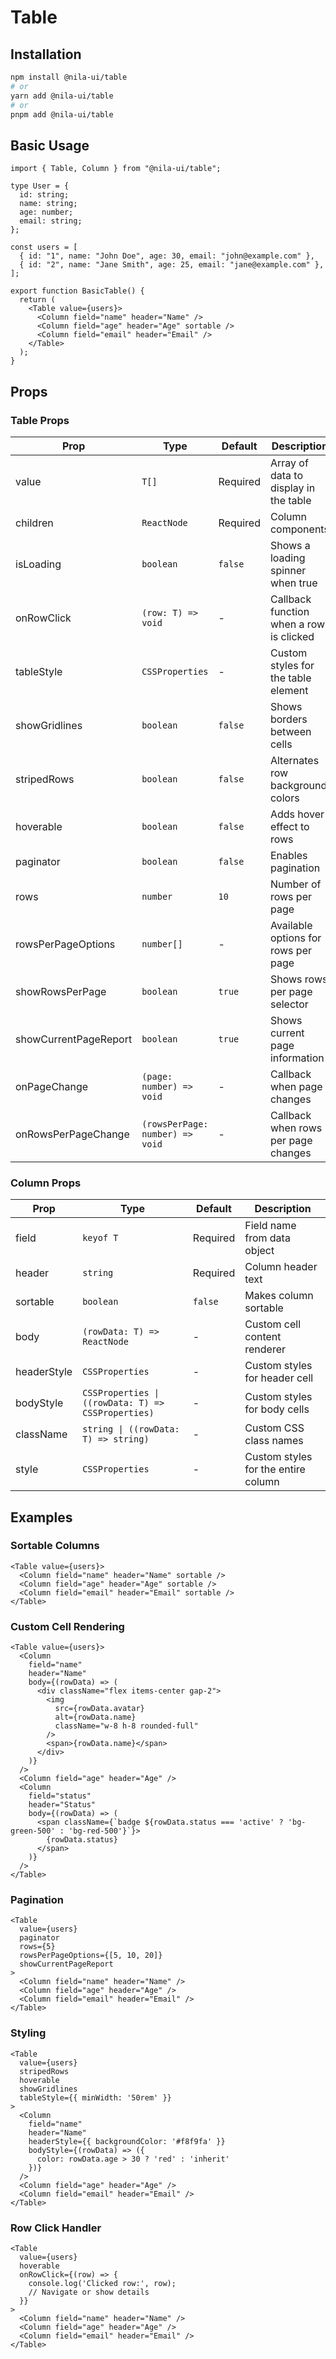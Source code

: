# Table

## Installation

```bash
npm install @nila-ui/table
# or
yarn add @nila-ui/table
# or
pnpm add @nila-ui/table
```

## Basic Usage

```tsx
import { Table, Column } from "@nila-ui/table";

type User = {
  id: string;
  name: string;
  age: number;
  email: string;
};

const users = [
  { id: "1", name: "John Doe", age: 30, email: "john@example.com" },
  { id: "2", name: "Jane Smith", age: 25, email: "jane@example.com" },
];

export function BasicTable() {
  return (
    <Table value={users}>
      <Column field="name" header="Name" />
      <Column field="age" header="Age" sortable />
      <Column field="email" header="Email" />
    </Table>
  );
}
```

## Props

### Table Props

| Prop | Type | Default | Description |
|------|------|---------|-------------|
| value | `T[]` | Required | Array of data to display in the table |
| children | `ReactNode` | Required | Column components |
| isLoading | `boolean` | `false` | Shows a loading spinner when true |
| onRowClick | `(row: T) => void` | - | Callback function when a row is clicked |
| tableStyle | `CSSProperties` | - | Custom styles for the table element |
| showGridlines | `boolean` | `false` | Shows borders between cells |
| stripedRows | `boolean` | `false` | Alternates row background colors |
| hoverable | `boolean` | `false` | Adds hover effect to rows |
| paginator | `boolean` | `false` | Enables pagination |
| rows | `number` | `10` | Number of rows per page |
| rowsPerPageOptions | `number[]` | - | Available options for rows per page |
| showRowsPerPage | `boolean` | `true` | Shows rows per page selector |
| showCurrentPageReport | `boolean` | `true` | Shows current page information |
| onPageChange | `(page: number) => void` | - | Callback when page changes |
| onRowsPerPageChange | `(rowsPerPage: number) => void` | - | Callback when rows per page changes |

### Column Props

| Prop | Type | Default | Description |
|------|------|---------|-------------|
| field | `keyof T` | Required | Field name from data object |
| header | `string` | Required | Column header text |
| sortable | `boolean` | `false` | Makes column sortable |
| body | `(rowData: T) => ReactNode` | - | Custom cell content renderer |
| headerStyle | `CSSProperties` | - | Custom styles for header cell |
| bodyStyle | `CSSProperties \| ((rowData: T) => CSSProperties)` | - | Custom styles for body cells |
| className | `string \| ((rowData: T) => string)` | - | Custom CSS class names |
| style | `CSSProperties` | - | Custom styles for the entire column |

## Examples

### Sortable Columns

```tsx
<Table value={users}>
  <Column field="name" header="Name" sortable />
  <Column field="age" header="Age" sortable />
  <Column field="email" header="Email" sortable />
</Table>
```

### Custom Cell Rendering

```tsx
<Table value={users}>
  <Column
    field="name"
    header="Name"
    body={(rowData) => (
      <div className="flex items-center gap-2">
        <img
          src={rowData.avatar}
          alt={rowData.name}
          className="w-8 h-8 rounded-full"
        />
        <span>{rowData.name}</span>
      </div>
    )}
  />
  <Column field="age" header="Age" />
  <Column
    field="status"
    header="Status"
    body={(rowData) => (
      <span className={`badge ${rowData.status === 'active' ? 'bg-green-500' : 'bg-red-500'}`}>
        {rowData.status}
      </span>
    )}
  />
</Table>
```

### Pagination

```tsx
<Table
  value={users}
  paginator
  rows={5}
  rowsPerPageOptions={[5, 10, 20]}
  showCurrentPageReport
>
  <Column field="name" header="Name" />
  <Column field="age" header="Age" />
  <Column field="email" header="Email" />
</Table>
```

### Styling

```tsx
<Table
  value={users}
  stripedRows
  hoverable
  showGridlines
  tableStyle={{ minWidth: '50rem' }}
>
  <Column
    field="name"
    header="Name"
    headerStyle={{ backgroundColor: '#f8f9fa' }}
    bodyStyle={(rowData) => ({
      color: rowData.age > 30 ? 'red' : 'inherit'
    })}
  />
  <Column field="age" header="Age" />
  <Column field="email" header="Email" />
</Table>
```

### Row Click Handler

```tsx
<Table
  value={users}
  hoverable
  onRowClick={(row) => {
    console.log('Clicked row:', row);
    // Navigate or show details
  }}
>
  <Column field="name" header="Name" />
  <Column field="age" header="Age" />
  <Column field="email" header="Email" />
</Table>
```

